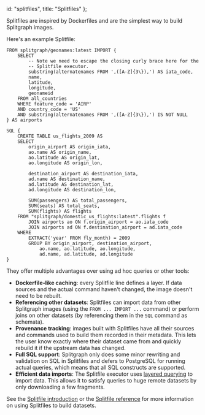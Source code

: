   id: "splitfiles",
  title: "Splitfiles"
};

Splitfiles are inspired by Dockerfiles and are the simplest way to build Splitgraph images.

Here's an example Splitfile:

```
FROM splitgraph/geonames:latest IMPORT {
    SELECT
        -- Note we need to escape the closing curly brace here for the
        -- Splitfile executor.
        substring(alternatenames FROM ',([A-Z]{3\}),') AS iata_code,
        name,
        latitude,
        longitude,
        geonameid
    FROM all_countries
    WHERE feature_code = 'AIRP'
    AND country_code = 'US'
    AND substring(alternatenames FROM ',([A-Z]{3\}),') IS NOT NULL
} AS airports

SQL {
    CREATE TABLE us_flights_2009 AS
    SELECT
        origin_airport AS origin_iata,
        ao.name AS origin_name,
        ao.latitude AS origin_lat,
        ao.longitude AS origin_lon,

        destination_airport AS destination_iata,
        ad.name AS destination_name,
        ad.latitude AS destination_lat,
        ad.longitude AS destination_lon,

        SUM(passengers) AS total_passengers,
        SUM(seats) AS total_seats,
        SUM(flights) AS flights
    FROM "splitgraph/domestic_us_flights:latest".flights f
        JOIN airports ao ON f.origin_airport = ao.iata_code
        JOIN airports ad ON f.destination_airport = ad.iata_code
    WHERE
        EXTRACT('year' FROM fly_month) = 2009
        GROUP BY origin_airport, destination_airport,
            ao.name, ao.latitude, ao.longitude,
            ad.name, ad.latitude, ad.longitude
}
```

They offer multiple advantages over using ad hoc queries or other tools:

  * **Dockerfile-like caching**: every Splitfile line defines a layer. If data sources
    and the actual command haven't changed, the image doesn't need to be rebuilt.
  * **Referencing other datasets**: Splitfiles can import data from other Splitgraph images
    (using the `FROM ... IMPORT ...` command) or perform joins on other datasets (by referencing
    them in the `SQL` command as schemata).
  * **Provenance tracking**: images built with Splitfiles have all their sources and commands
    used to build them recorded in their metadata. This lets the user know exactly where
    their dataset came from and quickly rebuild it if the upstream data has changed.
  * **Full SQL support**: Splitgraph only does some minor rewriting and validation on SQL in Splitfiles
    and defers to PostgreSQL for running actual queries, which means that all SQL constructs
    are supported.
  * **Efficient data imports**: The Splitfile executor uses [layered querying](../large_datasets/layered_querying) to import data.
    This allows it to satisfy queries to huge remote datasets by only downloading a few fragments.

See the [Splitfile introduction](../working_with_data/using_splitfiles) or the [Splitfile reference](../splitfiles/splitfile_intro) for more information on using Splitfiles to build datasets.